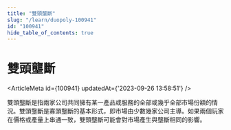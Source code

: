 ```yaml
---
title: "雙頭壟斷"
slug: "/learn/duopoly-100941"
id: "100941"
hide_table_of_contents: true
---
```



# 雙頭壟斷

<ArticleMeta id={100941} updatedAt={'2023-09-26 13:58:51'} />
<div className='border-solid border-b border-t-0 my-4 border-[var(--ifm-color-gray-300)]' />

雙頭壟斷是指兩家公司共同擁有某一產品或服務的全部或幾乎全部市場份額的情況。雙頭壟斷是寡頭壟斷的基本形式，即市場由少數幾家公司主導。如果兩個玩家在價格或產量上串通一致，雙頭壟斷可能會對市場產生與壟斷相同的影響。
